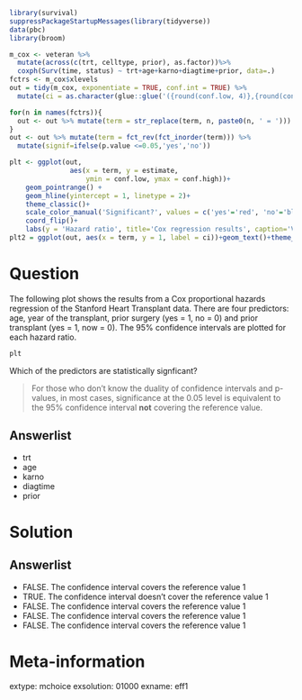 ```r
library(survival)
suppressPackageStartupMessages(library(tidyverse))
data(pbc)
library(broom)

m_cox <- veteran %>% 
  mutate(across(c(trt, celltype, prior), as.factor))%>% 
  coxph(Surv(time, status) ~ trt+age+karno+diagtime+prior, data=.)
fctrs <- m_cox$xlevels
out = tidy(m_cox, exponentiate = TRUE, conf.int = TRUE) %>% 
  mutate(ci = as.character(glue::glue('({round(conf.low, 4)},{round(conf.high,4)})')))

for(n in names(fctrs)){
  out <- out %>% mutate(term = str_replace(term, n, paste0(n, ' = ')))
}
out <- out %>% mutate(term = fct_rev(fct_inorder(term))) %>% 
  mutate(signif=ifelse(p.value <=0.05,'yes','no'))

plt <- ggplot(out, 
               aes(x = term, y = estimate, 
                   ymin = conf.low, ymax = conf.high))+
    geom_pointrange() + 
    geom_hline(yintercept = 1, linetype = 2)+
    theme_classic()+
    scale_color_manual('Significant?', values = c('yes'='red', 'no'='black'))+
    coord_flip()+
    labs(y = 'Hazard ratio', title='Cox regression results', caption='VA Lung Cancer study')
plt2 = ggplot(out, aes(x = term, y = 1, label = ci))+geom_text()+theme_void() + coord_flip()
```

Question
========

The following plot shows the results from a Cox proportional 
hazards regression of the Stanford Heart Transplant data. There are four predictors: age, year of the transplant, prior surgery (yes = 1, no = 0) and prior transplant (yes = 1, now = 0). The 95% confidence intervals are plotted for each hazard ratio. 

```r
plt
```

Which of the predictors are statistically signficant?

> For those who don't know the duality of confidence intervals and p-values, in most cases,  significance at the 0.05 level is equivalent to the 95% confidence interval **not** covering the reference value.

Answerlist
----------

* trt
* age
* karno
* diagtime
* prior


Solution
=========

Answerlist
-----------

* FALSE. The confidence interval covers the reference value 1
* TRUE. The confidence interval doesn't cover the reference value 1
* FALSE. The confidence interval covers the reference value 1
* FALSE. The confidence interval covers the reference value 1
* FALSE. The confidence interval covers the reference value 1

Meta-information
================
extype: mchoice
exsolution: 01000
exname: eff1
